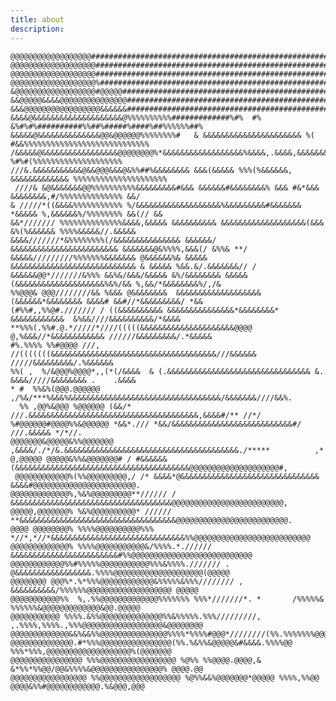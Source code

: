 ```yaml
---
title: about
description: 
---
```


~~~
@@@@@@@@@@@@@@@@@@##################################################################################
@@@@@@@@@@@@@@@@@@@#################################################################################
@@@@@@@@@@@@@@@@@@@#################################################################################
@@@@@@@@@@@@@@@@@@@%################################################################################
&@@@@@@@@@@@@@@@@@@#@@@@@###########################################################################
&&@@@@@&&&&@@@@@@@@@@@@@@@##########################################################################
&&&@@@@@@@@@@@@@@@@@&&&&&&##########################################################################
&&&&@&&&&&&&&&&&&&&&&&&&&@%%%%%%%%%%#############%#%  #% &%#%#%##########%%##%#####%####%##%%%%%%##%
&&&&&@&&&&&&&&&&&&&&@@&@@@@@@%%%%%%%%#   & &&&&&&&&&&&&&&&&&&&&&& %( #&&%%%%%%%%%%%%%%%%%%%%%%%%%%%%
/&&&&&@&&&&&&&&&&&&&&&&&@@@@@@@@%*&&&&&&&&&&&&&&&&&&%&&&&,.&&&&,&&&&&&&&&& %#%#(%%%%%%%%%%%%%%%%%%%%
///&.&&&&&&&&&&&@&&@@@&&&@&%%##%&&&&&&&& &&&(&&&&& %%%(%&&&&&&,  &&&&&&&&&&&&& %%%%%%%%%%%%%%%%%%%%%
 ////& &@&&&&&&&@@%%%%%%%%%%&&&&&&&&&#&&& &&&&&&#&&&&&&&&% &&& #&*&&& &&&&&&&&,#/%%%%%%%%%%%%%% &&/ 
& /////*((&&&&%%%%%%%%%%% %/&&&&&&&&&&&&&&&&&&&%&&&&&&&&&#&&&&&&& *&&&&& %,&&&&&&%/%%%%%%%% &&(// &&
&&*/////// %%%%%%%%%%%%%%&&&&,&&&&& &&&&&&&&&& &&&&&&&&&&&&&&&&&&&(&&&  &%(%&&&&&& %%%%&&&&&//.&&&&&
&&&&///////*&%%%%%%%%(/&&&&&&&&&&&&&&& &&&&&&/ &&&&&&&&&&&&&&&&&&&&&&&& &&&&&&&@&%%%%,&&&(/ &%%& **/
&&&&&/////////%%%%%%%&&&&&&& @&&&&&&%& &&&&& &&&&&&&&&&&&&&&&&&&&&&&&&&&& & &&&&& %&&.&/.&&&&&&&// /
&&&&&&@@*///////&%%% &&%&/&&&/&&&&& &%/&&&&&&&& &&&&&(&&&&&&&&&&&&&&&&&&&&%&%/&& %,&&/*&&&&&&&&%/,/&
%%@@@& @@@////////&& %&&& @&&&&&&&&  &&&&&&&&&&&&&&&&&&& (&&&&&&*&&&&&&&& &&&&# &&#//*&&&&&&&&&/ *&&
(#%%#,,%%@#./////// / ((&&&&&&&&&& &&&&&&&&&&&&&&&*&&&&&&&&*  &&&&&&&&&&&&  &%&&////&&&&&&&&&&/*&&&&
**%%%(.%%#.@.*/////*////(((((&&&&&&&&&&&&&&&&&&&&&@@@@ @,%&&&//*&&&&&&&&&&&& //////&&&&&&&&&/.*&&&&&
#%.%%%% %%#@@@@ ///, //(((((((&&&&&&&&&&&&&&&&&&&&&&&&&&&&&&&&&&&&&///&&&&&& /////&&&&&&&&&/.%&&&&&&
%%( ,  %/&@@@%@@@@*,,(*(/&&&&  & (.&&&&&&&&&&&&&&&&&&&&&&&&&&&&&&&& &.  &&&&/////&&&&&&&& .    .&&&&
* #  %%&%(@@@.@@@@@@ ,/%&/***%&&&%&&&&&&&&&&&&&&&&&&&&&&&&&&&&&&&&&&/&&&&&&&////&&%.                
  %% ,@@%&@@@ %@@@@@@ (&&/* ///.&&&&&&&&&&&&&&&&&&&&&&&&&&&&&&&&&&&&&&,&&&&#/** //*/                
%#@@@@@@#@@@@%%&@@@@@@ *&&*./// *&&/&&&&&&&&&&&&&&&&&&&&&&&&&&&#/ ///.&&&&& */*//.                  
@@@@@@@&@@@@@&%%@@@@@@@ ,&&&&/./*/&.&&&&&&&&&&&&&&&&&&&&&&&&&&&&&&&&&&&&&&&./*****          ,*      
@,@@@@@ @@@@@&%%&@@@@@@@# / #&&&&&&(&&&&&&&&&&&&&&&&&&&&&&&&&&&&&&&&&&&&&&&@@@@@@@@@@@@@@@@@@@@#,   
 @@@@@@@@@@@@%(%%@@@@@@@@@,/ /* &&&&*@&&&&&&&&&&&&&&&&&&&&&&&&&&&&&&& &&&&#@@@@@@@@@@@@@@@@@@@@@@@. 
@@@@@@@@@@@@@%,%&%@@@@@@@@@**////// / &&&&&&&&&&&&&&&&&&&&&&&&&&&&&&&&&&&&@@@@@@@@@@@@@@@@@@@@@@@@@,
@@@@@,@@@@@@@% %&%@@@@@@@@@@* ////// **&&&&&&&&&&&&&&&&&&&&&&&&&&&&&&&&&&&@@@@@@@@@@@@@@@@@@@@@@@@@.
@@@@ @@@@@@@@% %%%%@@@@@@@@@@%%% *//*,*//*&&&&&&&&&&&&&&&&&&&&&&&&&&&&&&%%@@@@@@@@@@@@@@@@@@@@@@@@@@
@@@@@@@@@@@@@% %%%%@@@@@@@@@@@&/%%%%.*.////// &&&&&&&&&&&&&&&&&&&&&&&&#%%@@@@@@@@@@@@@@@@@@@@@@@@@@@
@@@@@@@@@@@@%%#%%%%%@@@@@@@@@@@%%%&%%%%./////// .  @&&&&&&&&&&&&&&&&&.%%%%@@@@@@@@@@@@@@@@@@@@(@@@@@
@@@@@@@@ @@@%*.%*%%%@@@@@@@@@@@@&%%%%%&%%%//////// ,      &&&&&&&&&&/%%%%%%@@@@@@@@@@@@@@@@@@@ @@@@@
@@@@@@@@@@@%%  %,.%%@@@@@@@@@@@@@%%%%%%% %%%*///////*. *       /%%%%%& %%%%%%&@@@@@@@@@@@@@&@@.@@@@@
@@@@@@@@@@@ %%%%.&%%@@@@@@@@@@@@@@%%&%%%%%.%%%/////////, ,.%%%%,%%%%.,%%%@@@@@@@@@@@@@@@@@@&@@@@@@@@
@@@@@@@@@@@@@&&%&&%%@@@@@@@@@@@@@@@%%%%*%%%%#@@@*////////(%%.%%%%%%%@@@@@@&%&@@@@@@@@@@@@@@%@@@@@@@@
@@@@@@@@@@@@@@.#*%%%@@@@@@@@@@@@@@@@(%%.%&%%&@@@@@&#&&&&.%%%%@@ %%%*%%%,@@@@@@@@@@@@@@@@@@@%(@@@@@@@
@@@@@@@@@@@@@@@@ %%%@@@@@@@@@@@@@@@@@ %@%% %%@@@@.@@@@,& &*%%*%%@@/@@&%%%%&@@@@@@@@@@@@@@@@% @@@@.@@
@@@@@@@@@@@@@@@@@ %%@@@@@@@@@@@@@@@@@@ %@%%&&%@@@@@@@*@@@@@ %%%%,%%@@ @@@@&%%#@@@@@@@@@@@@.%&@@@,@@@
~~~


